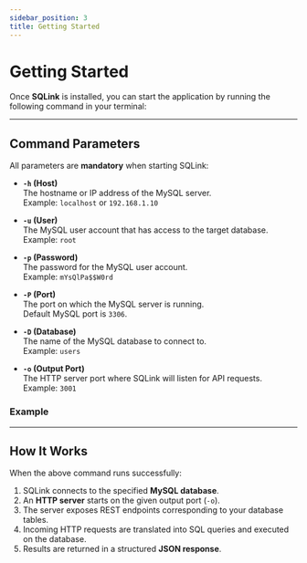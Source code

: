 ```yaml
---
sidebar_position: 3
title: Getting Started
---
```




# Getting Started

Once **SQLink** is installed, you can start the application by running the following command in your terminal:

<TerminalView text="sqlink run -h [Host] -u [User] -p [Password] -P [Port] -D [Database] -o [Output Port]" />

---

## Command Parameters

All parameters are **mandatory** when starting SQLink:

- **`-h` (Host)**  
  The hostname or IP address of the MySQL server.  
  Example: `localhost` or `192.168.1.10`

- **`-u` (User)**  
  The MySQL user account that has access to the target database.  
  Example: `root`

- **`-p` (Password)**  
  The password for the MySQL user account.  
  Example: `mYsQlPa$$W0rd`

- **`-P` (Port)**  
  The port on which the MySQL server is running.  
  Default MySQL port is `3306`.

- **`-D` (Database)**  
  The name of the MySQL database to connect to.  
  Example: `users`

- **`-o` (Output Port)**  
  The HTTP server port where SQLink will listen for API requests.  
  Example: `3001`


### Example
<TerminalView text="sqlink run -h 192.168.1.10 -u root -p mYsQlPa$$W0rd -P 3306 -D users -o 3001" />

---

## How It Works

When the above command runs successfully:

1. SQLink connects to the specified **MySQL database**.  
2. An **HTTP server** starts on the given output port (`-o`).  
3. The server exposes REST endpoints corresponding to your database tables.  
4. Incoming HTTP requests are translated into SQL queries and executed on the database.  
5. Results are returned in a structured **JSON response**.

